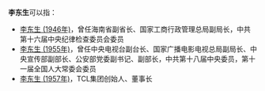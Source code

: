 '''李东生'''可以指：
* [[李东生_(1946年)|李东生 (1946年)]]，曾任海南省副省长、国家工商行政管理总局副局长，中共第十六届中央纪律检查委员会委员
* [[李东生_(1955年)|李东生 (1955年)]]，曾任中央电视台副台长、国家广播电影电视总局副局长、中央宣传部副部长、公安部党委副书记、副部长，中共第十八届中央委员，第十一届全国人大常委会委员
* [[李东生_(1957年)|李东生 (1957年)]]，TCL集团创始人、董事长
{{Disambiguation|D|Cat=三字李姓人名消歧义}}